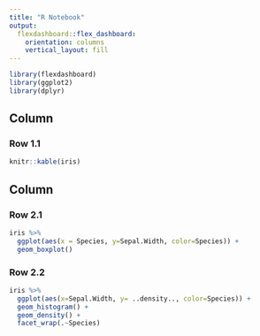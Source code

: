```yaml
---
title: "R Notebook"
output: 
  flexdashboard::flex_dashboard:
    orientation: columns
    vertical_layout: fill
---
```


```r
library(flexdashboard)
library(ggplot2)
library(dplyr)
```


Column
--------------------------------------

### Row 1.1

```r
knitr::kable(iris)
```


Column
--------------------------------------

### Row 2.1

```r
iris %>%
  ggplot(aes(x = Species, y=Sepal.Width, color=Species)) + 
  geom_boxplot()
```


### Row 2.2


```r
iris %>%
  ggplot(aes(x=Sepal.Width, y= ..density.., color=Species)) +
  geom_histogram() + 
  geom_density() +
  facet_wrap(.~Species)
```

